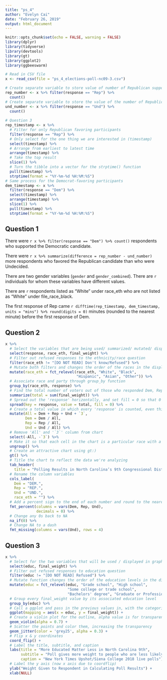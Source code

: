```yaml
---
title: "ps_4"
author: "Evelyn Cai"
date: "February 26, 2019"
output: html_document
---
```


```r
knitr::opts_chunk$set(echo = FALSE, warning = FALSE)
library(dplyr)
library(tidyverse)
library(devtools)
library(gt)
library(ggplot2)
library(ggbeeswarm)
```

``` r
# Read in CSV file
x <- read_csv(file = "ps_4_elections-poll-nc09-3.csv")

# Create separate variable to store value of number of Republican supporters
rep_number <- x %>% filter(response == "Rep") %>%
  count()
# Create separate variable to store the value of the number of Republican supporters
und_number <- x %>% filter(response == "Und") %>%
  count()
  
# Question 3
rep_timestamp <- x %>%
  # Filter for only Republican favoring participants
  filter(response == "Rep") %>%
  # Only select for the one thing we are interested in (timestamp)
  select(timestamp) %>%
  # Arrange from earliest to latest time
  arrange(timestamp) %>%
  # Take the top result
  slice(1) %>%
  # Turn the tibble into a vector for the strptime() function
  pull(timestamp) %>%
  strptime(format = "%Y-%m-%d %H:%M:%S")
# Same process for the Democrat-favoring participants
dem_timestamp <- x %>%
  filter(response == "Dem") %>%
  select(timestamp) %>%
  arrange(timestamp) %>%
  slice(1) %>%
  pull(timestamp) %>%
  strptime(format = "%Y-%m-%d %H:%M:%S")

```
## Question 1

There were `r x %>% filter(response == "Dem") %>% count()` respondents who supported the Democratic candidate.

There were `r x %>% summarize(difference = rep_number - und_number)` more respondents who favored the Republican candidate than who were Undecided.

There are two gender variables (`gender` and `gender_combined`). There are `r ` individuals for whom these variables have different values.

There are `r ` respondents listed as “White” under race_eth who are not listed as “White” under file_race_black.

The first response of Rep came `r difftime(rep_timestamp, dem_timestamp, units = "mins") %>% round(digits = 0)` minutes (rounded to the nearest minute) before the first response of Dem.


## Question 2
```r
x %>%
  # Select the variables that are being used/ summarized/ mutated/ displayed in the chart
  select(response, race_eth, final_weight) %>%
  # Filter out refused responses to the ethnicity/race question
  filter(race_eth != "[DO NOT READ] Don't know/Refused") %>%
  # Mutate both filters and changes the order of the races in the display
  mutate(race_eth = fct_relevel(race_eth, "White", "Black", 
                                "Hispanic", "Asian", "Other")) %>%
  # Associate race and party through group_by function
  group_by(race_eth, response) %>%
  # Find the total number of voters out of those who responded Dem, Rep, and Und
  summarize(total = sum(final_weight)) %>%
  # Spread out the 'response' horizontally, and set fill = 0 so that 0 is the default value for missing values instead of NA
  spread(key = response, value = total, fill = 0) %>%
  # Create a total value in which every 'response' is counted, even third parties, and calculate the proportion of voters of that race for that particular political party
  mutate(All = Dem + Rep + Und + `3`,
         Dem = Dem / All,
         Rep = Rep / All,
         Und = Und / All) %>%
  # Remove 'All' and '`3`' column from chart
  select(-All, -`3`) %>%
  # Make it so that each cell in the chart is a particular race with a particular party, instead of five different groups by race
  ungroup() %>%
  # Create an attractive chart using gt:)
  gt() %>%
  # Title the chart to reflect the data we're analyzing
  tab_header(
    title = "Polling Results in North Carolina’s 9th Congressional District") %>%
  # Rename the column variables
  cols_label(
    Dem = "DEM.",
    Rep = "REP.",
    Und = "UND.",
    race_eth = "") %>%
  # Add a percent sign to the end of each number and round to the nearest whole number
  fmt_percent(columns = vars(Dem, Rep, Und),
              decimals = 0) %>%
  # Change any 0s back to NA
  na_if(0) %>%
  # Change NA to a dash
  fmt_missing(columns = vars(Und), rows = 4)
```

## Question 3

``` r
x %>%
  # Select for the two variables that will be used / displayed in graphic
  select(educ, final_weight) %>%
  # Filter out refused responses to education question
  filter(educ != "[DO NOT READ] Refused") %>%
  # Mutate function changes the order of the education levels in the display
  mutate(educ = fct_relevel(educ, "Grade school", "High school", 
                            "Some college or trade school", 
                            "Bachelors' degree", "Graduate or Professional Degree")) %>%
  # Group every final_weight value by its associated education level
  group_by(educ) %>%
  # Call a ggplot and pass in the previous values in, with the categorical variable on the x-axis (coord flip will occur later)
  ggplot(mapping = aes(x = educ, y = final_weight)) + 
  # Create a violin plot for the outline, alpha value is for transparency
  geom_violin(alpha = 0.7) +
  # Scatter the points and color them, increasing the transparency
  geom_jitter(color = 'grey25', alpha = 0.3) +
  # Flip x & y coordinates
  coord_flip() +
  # Label the title, subtitle, and caption
  labs(title = "More Educated Matter Less in North Carolina 9th",
       subtitle = "Poll gives more weight to people who are less likely to participate in polls",
       caption = "New York Times Upshot/Siena College 2018 live polls") +
  # Label the y axis (now x axis due to coordflip)
  ylab("Weight Given to Respondent in Calculating Poll Results") +
  xlab(NULL) 
```